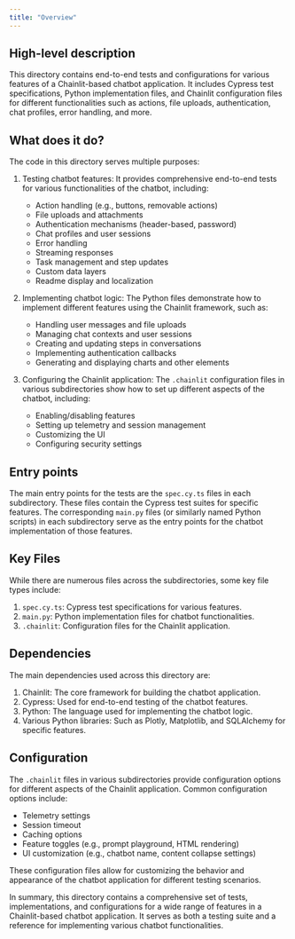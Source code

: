 ```yaml
---
title: "Overview"
---
```


## High-level description
This directory contains end-to-end tests and configurations for various features of a Chainlit-based chatbot application. It includes Cypress test specifications, Python implementation files, and Chainlit configuration files for different functionalities such as actions, file uploads, authentication, chat profiles, error handling, and more.

## What does it do?
The code in this directory serves multiple purposes:

1. Testing chatbot features: It provides comprehensive end-to-end tests for various functionalities of the chatbot, including:
   - Action handling (e.g., buttons, removable actions)
   - File uploads and attachments
   - Authentication mechanisms (header-based, password)
   - Chat profiles and user sessions
   - Error handling
   - Streaming responses
   - Task management and step updates
   - Custom data layers
   - Readme display and localization

2. Implementing chatbot logic: The Python files demonstrate how to implement different features using the Chainlit framework, such as:
   - Handling user messages and file uploads
   - Managing chat contexts and user sessions
   - Creating and updating steps in conversations
   - Implementing authentication callbacks
   - Generating and displaying charts and other elements

3. Configuring the Chainlit application: The `.chainlit` configuration files in various subdirectories show how to set up different aspects of the chatbot, including:
   - Enabling/disabling features
   - Setting up telemetry and session management
   - Customizing the UI
   - Configuring security settings

## Entry points
The main entry points for the tests are the `spec.cy.ts` files in each subdirectory. These files contain the Cypress test suites for specific features. The corresponding `main.py` files (or similarly named Python scripts) in each subdirectory serve as the entry points for the chatbot implementation of those features.

## Key Files
While there are numerous files across the subdirectories, some key file types include:

1. `spec.cy.ts`: Cypress test specifications for various features.
2. `main.py`: Python implementation files for chatbot functionalities.
3. `.chainlit`: Configuration files for the Chainlit application.

## Dependencies
The main dependencies used across this directory are:

1. Chainlit: The core framework for building the chatbot application.
2. Cypress: Used for end-to-end testing of the chatbot features.
3. Python: The language used for implementing the chatbot logic.
4. Various Python libraries: Such as Plotly, Matplotlib, and SQLAlchemy for specific features.

## Configuration
The `.chainlit` files in various subdirectories provide configuration options for different aspects of the Chainlit application. Common configuration options include:

- Telemetry settings
- Session timeout
- Caching options
- Feature toggles (e.g., prompt playground, HTML rendering)
- UI customization (e.g., chatbot name, content collapse settings)

These configuration files allow for customizing the behavior and appearance of the chatbot application for different testing scenarios.

In summary, this directory contains a comprehensive set of tests, implementations, and configurations for a wide range of features in a Chainlit-based chatbot application. It serves as both a testing suite and a reference for implementing various chatbot functionalities.